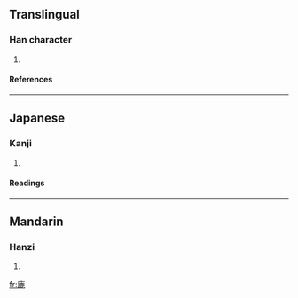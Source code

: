 ==Translingual==
===Han character===
{{Han char|rn=53|rad=广|as=11|sn=14|four=0021<sub>1</sub>|canj=戈戈X心 (IIXP)}}
# {{defn|Han|sort=广11}}
====References====
{{Han ref|kx=0350.070|dkj=09466|dj=0661.090|hdz=20899.130|uh=5ED8|ud=24280|bh=E1B5|bd=57781}}
----
==Japanese==
===Kanji===
{{ja-kanji|grade=|rs=广11}}
# {{defn|Japanese}} 
====Readings====
{{ja-readings|on=[[ろく]] (roku)|kun=[[こめぐら]] (komegura)}}
----
==Mandarin==
===Hanzi===
{{cmn-hanzi|pin=[[lù]] (lu4)|wg=lu<sup>4</sup>}}
# {{defn|Mandarin}}

[[fr:廘]]